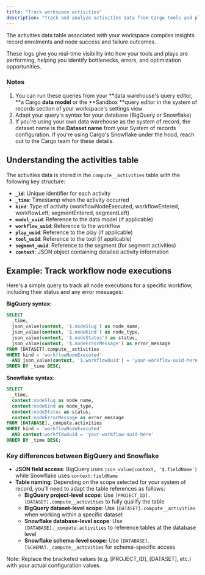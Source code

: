```yaml
---
title: "Track workspace activities"
description: "Track and analyze activities data from Cargo tools and plays using SQL queries"
---
```


The activities data table associated with your workspace compiles insights record enrolments and node success and failure outcomes. 

These logs give you real-time visibility into how your tools and plays are performing, helping you identify bottlenecks, errors, and optimization opportunities.

### Notes

1. You can run these queries from your **data warehouse's query editor, **a Cargo **data model** or the **Sandbox **query editor in the system of records section of your workspace's settings view
2. Adapt your query's syntax for your database (BigQuery or Snowflake)
3. If you're using your own data warehouse as the system of record, the dataset name is the **Dataset name** from your System of records configuration. If you're using Cargo's Snowflake under the hood, reach out to the Cargo team for these details.

## Understanding the activities table

The activities data is stored in the `compute__activities` table with the following key structure:

- **`_id`**: Unique identifier for each activity
- **`_time`**: Timestamp when the activity occurred
- **`kind`**: Type of activity (workflowNodeExecuted, workflowEntered, workflowLeft, segmentEntered, segmentLeft)
- **`model_uuid`**: Reference to the data model (if applicable)
- **`workflow_uuid`**: Reference to the workflow
- **`play_uuid`**: Reference to the play (if applicable)
- **`tool_uuid`**: Reference to the tool (if applicable)
- **`segment_uuid`**: Reference to the segment (for segment activities)
- **`context`**: JSON object containing detailed activity information

## Example: Track workflow node executions

Here's a simple query to track all node executions for a specific workflow, including their status and any error messages:

**BigQuery syntax:**

```sql
SELECT 
  _time,
  json_value(context, '$.nodeSlug') as node_name,
  json_value(context, '$.nodeKind') as node_type,
  json_value(context, '$.nodeStatus') as status,
  json_value(context, '$.nodeErrorMessage') as error_message
FROM [DATASET].compute__activities
WHERE kind = 'workflowNodeExecuted' 
  AND json_value(context, '$.workflowUuid') = 'your-workflow-uuid-here'
ORDER BY _time DESC;
```

**Snowflake syntax:**

```sql
SELECT 
  _time,
  context:nodeSlug as node_name,
  context:nodeKind as node_type,
  context:nodeStatus as status,
  context:nodeErrorMessage as error_message
FROM [DATABASE]._compute.activities
WHERE kind = 'workflowNodeExecuted' 
  AND context:workflowUuid = 'your-workflow-uuid-here'
ORDER BY _time DESC;
```

### Key differences between BigQuery and Snowflake

- **JSON field access**: BigQuery uses `json_value(context, '$.fieldName')` while Snowflake uses `context:fieldName`
- **Table naming**: Depending on the scope selected for your system of record, you'll need to adapt the table references as follows:
  - **BigQuery project-level scope**: Use `[PROJECT_ID].[DATASET].compute__activities` to fully qualify the table
  - **BigQuery dataset-level scope**: Use `[DATASET].compute__activities` when working within a specific dataset
  - **Snowflake database-level scope**: Use `[DATABASE]._compute.activities` to reference tables at the database level
  - **Snowflake schema-level scope**: Use `[DATABASE].[SCHEMA]._compute__activities` for schema-specific access

Note: Replace the bracketed values (e.g. [PROJECT_ID], [DATASET], etc.) with your actual configuration values.